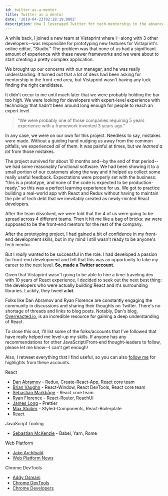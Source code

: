 ```yaml
---
id: twitter-as-a-mentor
title: Twitter as a mentor
date: '2019-04-23T02:18:19.900Z'
description: How I leveraged Twitter for tech-mentorship in the absence of a senior developer on my team
---
```



A while back, I joined a new team at Vistaprint where I--along with 3 other developers--was responsible for prototyping new features for Vistaprint's online editor, "Studio." The problem was that none of us had a significant amount of experience with these newer frameworks and we were about to start creating a pretty complex application.

We brought up our concerns with our manager, and he was really understanding. It turned out that a lot of devs had been asking for mentorship in the front-end area, but Vistaprint wasn't having any luck finding the right candidates.

It didn't occur to me until much later that we were probably holding the bar too high. We were looking for developers with expert-level experience with technology that hadn't been around long enough for people to reach an expert level.

> "We were probably one of those companies requiring 5 years experience with a framework invented 3 years ago."

In any case, we were on our own for this project. Needless to say, mistakes were made. Without a guiding hand nudging us away from the common pitfalls, we experienced _all_ of them. It was painful at times, but _we learned a lot_ from those mistakes.

The project survived for about 10 months and--by the end of that period--we had some reasonably functional software. We had been showing it to a small portion of our customers along the way and it helped us collect some really useful feedback. Expectations were properly set with the business: "this is a prototype, and none of the code is expected to be production-ready," so this was a perfect learning experience for us. We got to practice building a real-world app with React and Redux without having to maintain the pile of tech debt that we inevitably created as newly-minted React developers.

After the team dissolved, we were told that the 4 of us were going to be spread across 4 different teams. Then it hit me like a bag of bricks: _we_ were supposed to be the front-end mentors for the rest of the company.

After the prototyping project, I had gained a bit of confidence in my front-end development skills, but in my mind I still wasn't ready to be anyone's tech mentor.

But I _really_ wanted to be successful in the role. I had developed a passion for front-end development and felt that this was an opportunity to take my career to the next level. **So, made a Twitter account**.

Given that Vistaprint wasn't going to be able to hire a time-traveling dev with 10 years of React experience, I decided to seek out the next best thing: the developers who were actually _building_ React and it's surrounding libraries. Luckily, they tweet **a lot**.

Folks like Dan Abramov and Ryan Florence are constantly engaging the community in discussions and sharing their thoughts on Twitter. There's no shortage of threads and links to blog posts. Notably, Dan's blog, [Overreacted.io](https://overreacted.io/), is an incredible resource for gaining a deep understanding of React.

To close this out, I'll list some of the folks/accounts that I've followed that have really helped me level-up my skills. If anyone has any recommendations for other JavaScript/Front-end thought-leaders to follow, please let me know--I can't get enough!

Also, I retweet everything that I find useful, so you can also [follow me](https://twitter.com/tripphamm) for highlights from these accounts.

React

- [Dan Abramov](https://twitter.com/dan_abramov) - Redux, Create-React-App, React core team
- [Brian Vaughn](https://twitter.com/brian_d_vaughn) - React-Window, React DevTools, React core team
- [Sebastian Markbåge](https://twitter.com/sebmarkbage) - React core team
- [Ryan Florence](https://twitter.com/ryanflorence) - React-Router, ReachUI
- [James Long](https://twitter.com/jlongster) - Prettier
- [Max Stoiber](https://twitter.com/mxstbr) - Styled-Components, React-Boilerplate
- [React](https://twitter.com/reactjs)

JavaScript Tooling

- [Sebastian McKenzie](https://twitter.com/sebmck) - Babel, Yarn, Rome

Web Platform

- [Jake Archibald](https://twitter.com/jaffathecake)
- [Web Platform News](https://twitter.com/WebPlatformNews)

Chrome DevTools

- [Addy Osmani](https://twitter.com/addyosmani)
- [Chrome DevTools](https://twitter.com/ChromeDevTools)
- [Chrome Developers](https://twitter.com/ChromiumDev)
